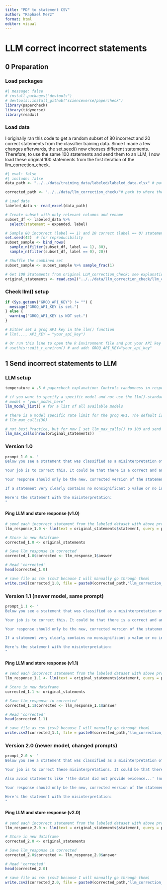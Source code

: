 ```yaml
---
title: "PDF to statement CSV"
author: "Raphael Merz"
format: html
editor: visual
---
```


# LLM correct incorrect statements

## 0 Preparation

### Load packages

```r
#| message: false
# install.packages("devtools") 
# devtools::install_github("scienceverse/papercheck")
library(papercheck)
library(tidyverse)
library(readxl)
```

### Load data

I originally ran this code to get a random subset of 80 incorrect and 20 correct statements from the classifier training data. Since I made a few changes afterwards, the set.seed() now chooses different statements. Therefore, to use the same 100 statements and send them to an LLM, I now load these original 100 statements from the first iteration of the llm_correction_check.

```r
#| eval: false
#| include: false
data_path <- "../../data/training_data/labeled/labeled_data.xlsx" # path to where the csv with human-labeled statements is

corrected_path <- "../../data/llm_correction_check/"# path to where the final csv with the corrected statements should be stored

# Load data
labeled_data <- read_excel(data_path)

# Create subset with only relevant columns and rename
subset_df <- labeled_data %>%
  select(statement = expanded, label)

# Sample 80 incorrect (label == 1) and 20 correct (label == 0) statements
set.seed(42)  # for reproducibility
subset_sample <- bind_rows(
  sample_n(filter(subset_df, label == 1), 80),
  sample_n(filter(subset_df, label == 0), 20))

# Shuffle the combined set
subset_sample <- subset_sample %>% sample_frac(1)
```

```r
# Get 100 Statements from original LLM_correction_check; see explanation above
original_statements <- read.csv2("../../data/llm_correction_check/llm_correction_unchecked_1.0.csv")[,1:2]
```

### Check llm() setup

```r
if (Sys.getenv("GROQ_API_KEY") != "") {
  message("GROQ_API_KEY is set.")
} else {
  warning("GROQ_API_KEY is NOT set.")
}

# Either set a groq API key in the llm() function
# llm(..., API_KEY = "your_api_key")

# Or run this line to open the R Environment file and put your API key there (recommended)
# usethis::edit_r_environ() # and add: GROQ_API_KEY="your_api_key"
```

## 1 Send incorrect statements to LLM

### LLM setup

```r
temperature = .5 # papercheck explanation: Controls randomness in responses. Lower values make responses more deterministic. Recommended range: 0.5-0.7 to prevent repetitions or incoherent outputs; valued between 0 inclusive and 2 exclusive

# if you want to specify a specific model and not use the llm()-standard
# model = "your_model_here"
llm_model_list() # for a list of all available models

# there is a model specific rate limit for the groq API. The default is set to 30. If you want to change it, run this code and adjust the rate limit accordingly
# llm_max_calls(30)

# not best Practice, but for now I set llm_max_calls() to 100 and send all statements at once
llm_max_calls(nrow(original_statements))
```

### Version 1.0

```r
prompt_1.0 <- "
Below you see a statement that was classified as a misinterpretation of a nonsignificant finding as the absence of an effect. This could be because the authors explicitly say that there is or was no effect/difference/association etc., but they could also say that groups/conditions etc. where similar/comparable or something similar.

Your job is to correct this. It could be that there is a correct and an incorrect interpretation (e.g., first 'no significant difference' and then 'there was no effect'), or multiple incorrect interpretations. Ignore any other potentially problematic things in the statements and try to stay as close to the originaly statement as possible, while still fixing any misinterpretations as no effect/similar, like described above.

Your response should only be the new, corrected version of the statement an nothing else.

If a statement very clearly contains no nonsignificant p value or no interpretation of it, or the statement doesn't seem to be complete or, e.g., part of a table and no sentence or so, reply with only 'NO CORRECTION POSSIBLE'.

Here's the statement with the misinterpretation:
"
```

#### Ping LLM and store response (v1.0)

```r
# send each incorrect statement from the labeled dataset with above prompt to the llm
llm_response_1.0 <- llm(text = original_statements$statement, query = prompt_1.0, model = "llama-3.3-70b-versatile")

# Store in new dataframe
corrected_1.0 <- original_statements

# Save llm_response in corrected
corrected_1.0$corrected <- llm_response_1$answer

# Head 'corrected'
head(corrected_1.0)
```

```r
# save file as csv (csv2 because I will manually go through them)
write.csv2(corrected_1.0, file = paste0(corrected_path,"llm_correction_unchecked_1.0.csv"), row.names = F)
```

### Version 1.1 (newer model, same prompt)

```r
prompt_1.1 <- "
Below you see a statement that was classified as a misinterpretation of a nonsignificant finding as the absence of an effect. This could be because the authors explicitly say that there is or was no effect/difference/association etc., but they could also say that groups/conditions etc. where similar/comparable or something similar.

Your job is to correct this. It could be that there is a correct and an incorrect interpretation (e.g., first 'no significant difference' and then 'there was no effect'), or multiple incorrect interpretations. Ignore any other potentially problematic things in the statements and try to stay as close to the originaly statement as possible, while still fixing any misinterpretations as no effect/similar, like described above.

Your response should only be the new, corrected version of the statement an nothing else.

If a statement very clearly contains no nonsignificant p value or no interpretation of it, or the statement doesn't seem to be complete or, e.g., part of a table and no sentence or so, reply with only 'NO CORRECTION POSSIBLE'.

Here's the statement with the misinterpretation:
"
```

#### Ping LLM and store response (v1.1)

```r
# send each incorrect statement from the labeled dataset with above prompt to the llm
llm_response_1.1 <- llm(text = original_statements$statement, query = prompt_1.1, model = "openai/gpt-oss-120b")

# Store in new dataframe
corrected_1.1 <- original_statements

# Save llm_response in corrected
corrected_1.1$corrected <- llm_response_1.1$answer

# Head 'corrected'
head(corrected_1.1)
```

```r
# save file as csv (csv2 because I will manually go through them)
write.csv2(corrected_1.1, file = paste0(corrected_path,"llm_correction_unchecked_1.1.csv"), row.names = F)
```

### Version 2.0 (newer model, changed prompts)

```r
prompt_2.0 <- "
Below you see a statement that was classified as a misinterpretation of a nonsignificant finding as the absence of an effect. This could be because the authors make an absolute statement about there being no effect (e.g., 'there was no effect/difference/association', 'X was the same across groups/conditions'), or because they strongly hint towards the idea that an effect is not practically relevant just based on the statistical significance (e.g., 'groups were similar/comparable' or 'X was similar/comparable across conditions'). Both are incorrect and should be avoided.

Your job is to correct these misinterpretations. It could be that there are both correct and incorrect interpretations (e.g., first 'no significant difference' and then 'there was no effect') in a given statement. Also ignore any other potentially problematic aspects of these statements and try to stay as close to the originaly statement as possible, while still fixing any misinterpretations as no effect or groups being similar/comparable, etc., like described above.

Also avoid statements like '(the data) did not provide evidence...' (no evidence is also an absolute statement) or unnecessary additions like '[nonsig finding], indicating ...'.

Your response should only be the new, corrected version of the statement and nothing else.

Here's the statement with the misinterpretation:
"
```

#### Ping LLM and store response (v2.0)

```r
# send each incorrect statement from the labeled dataset with above prompt to the llm
llm_response_2.0 <- llm(text = original_statements$statement, query = prompt_2.0, model = "openai/gpt-oss-120b")

# Store in new dataframe
corrected_2.0 <- original_statements

# Save llm_response in corrected
corrected_2.0$corrected <- llm_response_2.0$answer

# Head 'corrected'
head(corrected_2.0)
```

```r
# save file as csv (csv2 because I will manually go through them)
write.csv2(corrected_2.0, file = paste0(corrected_path,"llm_correction_unchecked_2.0.csv"), row.names = F)
```
